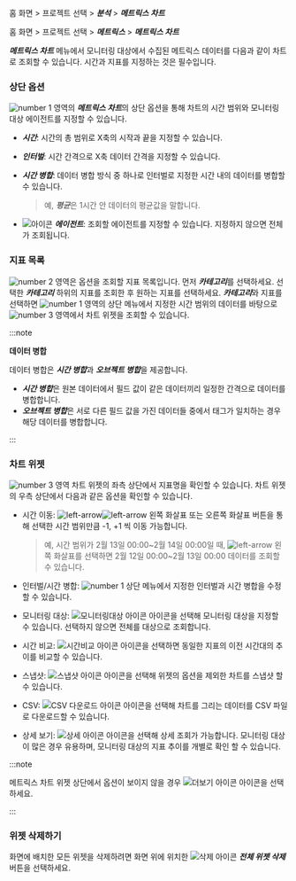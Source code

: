 <Xclude product='amazon-cloudwatch,amazon-ecs,azure,ncloud'>

홈 화면 > 프로젝트 선택 > ***분석*** > ***메트릭스 차트***

</Xclude>

<InDoc product='amazon-cloudwatch,amazon-ecs,azure,ncloud'>

홈 화면 > 프로젝트 선택 > ***메트릭스*** > ***메트릭스 차트***

</InDoc>

***메트릭스 차트*** 메뉴에서 모니터링 대상에서 수집된 메트릭스 데이터를 다음과 같이 차트로 조회할 수 있습니다. 시간과 지표를 지정하는 것은 필수입니다.

<ImgLang img='metrics-chart-sv.png' desc='메트릭스 차트' />

### 상단 옵션

![number 1](/img/number-01.png) 영역의 ***메트릭스 차트***의 상단 옵션을 통해 차트의 시간 범위와 모니터링 대상 에이전트를 지정할 수 있습니다.

* ***시간***: 시간의 총 범위로 X축의 시작과 끝을 지정할 수 있습니다.

* ***인터벌***: 시간 간격으로 X축 데이터 간격을 지정할 수 있습니다.

* ***시간 병합***: 데이터 병합 방식 중 하나로 인터벌로 지정한 시간 내의 데이터를 병합할 수 있습니다.

  > 예, ***평균***은 1시간 안 데이터의 평균값을 말합니다.

* ![아이콘](/img/ic-pageview.svg) ***에이전트***: 조회할 에이전트를 지정할 수 있습니다. 지정하지 않으면 전체가 조회됩니다.

### 지표 목록

![number 2](/img/number-02.png) 영역은 옵션을 조회할 지표 목록입니다. 먼저 ***카테고리***를 선택하세요. 선택한 ***카테고리*** 하위의 지표를 조회한 후 원하는 지표를 선택하세요. ***카테고리***와 지표를 선택하면 ![number 1](/img/number-01.png) 영역의 상단 메뉴에서 지정한 시간 범위의 데이터를 바탕으로 ![number 3](/img/number-03.png) 영역에서 차트 위젯을 조회할 수 있습니다.

:::note 

**데이터 병합**

데이터 병합은 ***시간 병합***과 ***오브젝트 병합***을 제공합니다. 
* ***시간 병합***은 원본 데이터에서 필드 값이 같은 데이터끼리 일정한 간격으로 데이터를 병합합니다. 
* ***오브젝트 병합***은 서로 다른 필드 값을 가진 데이터들 중에서 태그가 일치하는 경우 해당 데이터를 병합합니다.

:::

### 차트 위젯

![number 3](/img/number-03.png) 영역 차트 위젯의 좌측 상단에서 지표명을 확인할 수 있습니다. 차트 위젯의 우측 상단에서 다음과 같은 옵션을 확인할 수 있습니다.

<ImgLang img='metrics-chart-cpu-widget-upper.png' desc='메트릭스 차트 위젯 상단' />

* 시간 이동: ![left-arrow](/img/ic-caret-left.svg)![left-arrow](/img/ic-caret-right.svg) 왼쪽 화살표 또는 오른쪽 화살표 버튼을 통해 선택한 시간 범위만큼 -1, +1 씩 이동 가능합니다. 

  >예, 시간 범위가 2월 13일 00:00\~2월 14일 00:00일 때, ![left-arrow](/img/ic-caret-left.svg) 왼쪽 화살표를 선택하면 2월 12일 00:00\~2월 13일 00:00 데이터를 조회할 수 있습니다.

* 인터벌/시간 병합: ![number 1](/img/number-01.png) 상단 메뉴에서 지정한 인터벌과 시간 병합을 수정할 수 있습니다.

* 모니터링 대상: ![모니터링대상 아이콘](/img/ic-filter-bl.svg) 아이콘을 선택해 모니터링 대상을 지정할 수 있습니다. 선택하지 않으면 전체를 대상으로 조회합니다.

* 시간 비교: ![시간비교 아이콘](/img/ic-hourgalss.svg) 아이콘을 선택하면 동일한 지표의 이전 시간대의 추이를 비교할 수 있습니다.

* 스냅샷: ![스냅샷 아이콘](/img/ic-camera.svg) 아이콘을 선택해 위젯의 옵션을 제외한 차트를 스냅샷 할 수 있습니다.

* CSV: ![CSV 다운로드 아이콘](/img/ico-csv.svg) 아이콘을 선택해 차트를 그리는 데이터를 CSV 파일로 다운로드할 수 있습니다.

* 상세 보기: ![상세 아이콘](/img/ico-detail.svg) 아이콘을 선택해 상세 조회가 가능합니다. 모니터링 대상이 많은 경우 유용하며, 모니터링 대상의 지표 추이를 개별로 확인 할 수 있습니다.

:::note

메트릭스 차트 위젯 상단에서 옵션이 보이지 않을 경우 ![더보기 아이콘](/img/ico-more.svg) 아이콘을 선택하세요.

:::

### 위젯 삭제하기

화면에 배치한 모든 위젯을 삭제하려면 화면 위에 위치한 ![삭제 아이콘](/img/ico-trash.svg) ***전체 위젯 삭제*** 버튼을 선택하세요.